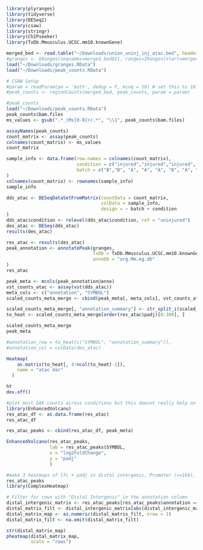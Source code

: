 ```r
library(plyranges)
library(tidyverse)
library(DESeq2)
library(csaw)
library(stringr)
library(ChIPseeker)
library(TxDb.Mmusculus.UCSC.mm10.knownGene)
```

```r
merged_bed <- read.table("~/Downloads/union_uninj_inj_atac.bed", header = FALSE)
#granges <- GRanges(seqnames=merged_bed$V1, ranges=IRanges(start=merged_bed$V2, end=merged_bed$V3))
load("~/Downloads/granges.RData")
load("~/Downloads/peak_counts.RData")
```

```r
# CSAW Setup
#param = readParam(pe = 'both', dedup = F, minq = 10) # set this to 10 which matches my bam parameters, higher and we lose some numbers
#peak_counts <- regionCounts(merged_bed, peak_counts, param = param)

#peak_counts
load("~/Downloads/peak_counts.RData")
peak_counts$bam.files
ms_values <- gsub(".*_(Ms[0-9]+).*", "\\1", peak_counts$bam.files)
```

```r
assayNames(peak_counts)
count_matrix <- assay(peak_counts)
colnames(count_matrix) <- ms_values
count_matrix
```

```r
sample_info <- data.frame(row.names = colnames(count_matrix),
                          condition = c("injured","injured","injured", "uninjured", "injured", "uninjured", "uninjured", "uninjured"),
                          batch = c("B","B", "A", "A", "A", "B", "A", "A") 
)
colnames(count_matrix) <- rownames(sample_info)
sample_info
```

```r
dds_atac <- DESeqDataSetFromMatrix(countData = count_matrix, 
                                   colData = sample_info, 
                                   design = ~ batch + condition
)
dds_atac$condition <- relevel(dds_atac$condition, ref = "uninjured")
des_atac <- DESeq(dds_atac)
results(des_atac)
```

```r
res_atac <- results(des_atac)
peak_annotation <- annotatePeak(granges, 
                                TxDb = TxDb.Mmusculus.UCSC.mm10.knownGene, 
                                annoDb = "org.Mm.eg.db"
)
res_atac
```

```r
peak_meta <- mcols(peak_annotation@anno)
vst_counts_atac <- assay(vst(dds_atac))
meta_cols <- c("annotation", "SYMBOL")
scaled_counts_meta_merge <- cbind(peak_meta[, meta_cols], vst_counts_atac)

scaled_counts_meta_merge[, "annotation_summary"] <- str_split_i(scaled_counts_meta_merge$annotation, " ", 1)
to_heat <- scaled_counts_meta_merge[order(res_atac$padj)[0:300], ]

scaled_counts_meta_merge
peak_meta
```

```r
#annotation_row = to_heat[c("SYMBOL", "annotation_summary")],
#annotation_col = colData(des_atac)

Heatmap(
    as.matrix(to_heat[, 4:ncol(to_heat)-1]),
    name = "atac dar"
  )

ht
dev.off()
```
```r
#plot most DAR counts across conditions but this doesnt really help on a global scale
library(EnhancedVolcano)
res_atac_df <- as.data.frame(res_atac)
res_atac_df

res_atac_peaks <- cbind(res_atac_df, peak_meta)

EnhancedVolcano(res_atac_peaks,
                lab = res_atac_peaks$SYMBOL,
                x = "log2FoldChange",
                y = "padj"
                )
```

```r
#make 3 heatmaps of lfc + padj in distal intergenic, Promoter (<=1kb), Promoter (1-2kb) with symbol = row. so i need to subset the 
res_atac_peaks
library(ComplexHeatmap)

# Filter for rows with "Distal Intergenic" in the annotation column
distal_intergenic_matrix <- res_atac_peaks[res_atac_peaks$annotation == "Distal Intergenic", c("log2FoldChange", "padj", "SYMBOL")]
distal_matrix_filt <- distal_intergenic_matrix[abs(distal_intergenic_matrix$log2FoldChange)> 4, ]
distal_matrix_map <- as.numeric(distal_matrix_filt, nrow = 1)
distal_matrix_filt <- na.omit(distal_matrix_filt)

str(distal_matrix_map)
pheatmap(distal_matrix_map,
         scale = "rows")

```
